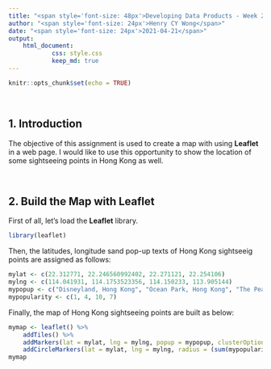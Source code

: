 ```yaml
---
title: "<span style='font-size: 48px'>Developing Data Products - Week 2 Assignment</span>"
author: "<span style='font-size: 24px'>Henry CY Wong</span>"
date: "<span style='font-size: 24px'>2021-04-21</span>"
output: 
    html_document:
            css: style.css
            keep_md: true
---
```


```r
knitr::opts_chunk$set(echo = TRUE)
```

&nbsp;
&nbsp;

## 1. Introduction

The objective of this assignment is used to create a map with using **Leaflet** in a web page. I would like to use this opportunity to show the location of some sightseeing points in Hong Kong as well.

&nbsp;
&nbsp;

## 2. Build the Map with Leaflet

First of all, let's load the **Leaflet** library.

```r
library(leaflet)
```


Then, the latitudes, longitude sand pop-up texts of Hong Kong sightseeig points are assigned as follows:

```r
mylat <- c(22.312771, 22.246560992402, 22.271121, 22.254106)
mylng <- c(114.041931, 114.1753523356, 114.150233, 113.905144)
mypopup <- c("Disneyland, Hong Kong", "Ocean Park, Hong Kong", "The Peak, Hong Kong", "Tian Tan Buddha, Hong Kong")
mypopularity <- c(1, 4, 10, 7)
```

Finally, the map of Hong Kong sightseeing points are built as below:

```r
mymap <- leaflet() %>%
    addTiles() %>%
    addMarkers(lat = mylat, lng = mylng, popup = mypopup, clusterOptions = markerClusterOptions()) %>%
    addCircleMarkers(lat = mylat, lng = mylng, radius = (sum(mypopularity) - mypopularity) * 2)
mymap
```

&nbsp;
&nbsp;
